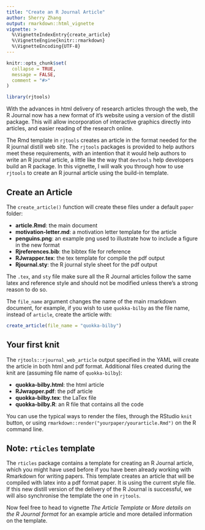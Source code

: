 ```yaml
---
title: "Create an R Journal Article"
author: Sherry Zhang
output: rmarkdown::html_vignette
vignette: >
  %\VignetteIndexEntry{create_article}
  %\VignetteEngine{knitr::rmarkdown}
  %\VignetteEncoding{UTF-8}
---
```


```r
knitr::opts_chunk$set(
  collapse = TRUE,
  message = FALSE,
  comment = "#>"
)
```

```r
library(rjtools)
```

With the advances in html delivery of research articles through the web, the R Journal now has a new format of it's website using a version of the distill package. This will allow incorporation of interactive graphics directly into articles, and easier reading of the research online. 

The Rmd template in `rjtools` creates an article in the format needed for the R journal distill web site. The `rjtools` packages is provided to help authors meet these requirements, with an intention that it would help authors to write an R journal article, a little like the way that `devtools` help developers build an R package. In this vignette, I will walk you through how to use `rjtools` to create an R journal article using the build-in template. 

## Create an Article

The `create_article()` function will create these files under a default `paper` folder: 

  - **article.Rmd**: the main document
  - **motivation-letter.md**: a motivation letter template for the article
  - **penguins.png**: an example png used to illustrate how to include a figure in the new format
  - **Rjreferences.bib**: the bibtex file for reference
  - **RJwrapper.tex**: the tex template for compile the pdf output
  - **Rjournal.sty**: the R journal style sheet for the pdf output

The `.tex`, and `sty` file make sure all the R Journal articles follow the same latex and reference style and should not be modified unless there's a strong reason to do so.

The `file_name` argument changes the name of the main rmarkdown document, for example, if you wish to use `quokka-bilby` as the file name, instead of `article`, create the article with: 

```r
create_article(file_name = "quokka-bilby")
```

## Your first knit

The `rjtools::rjournal_web_article` output specified in the YAML will create the article in both html and pdf format. Additional files created during the knit are (assuming file name of `quokka-bilby`):

  - **quokka-bilby.html**: the html article 
  - **RJwrapper.pdf**: the pdf article 
  - **quokka-bilby.tex**: the LaTex file 
  - **quokka-bilby.R**: an R file that contains all the code 
  
You can use the typical ways to render the files, through the RStudio `knit` button, or using `rmarkdown::render("yourpaper/yourarticle.Rmd")` on the R command line. 

## Note: `rticles` template

The `rticles` package contains a template for creating an R Journal article, which you might have used before if you have been already working with Rmarkdown for writing papers. This template creates an article that will be compiled with latex into a pdf format paper. It is using the current style file. If this new distill version of the delivery of the R Journal is successful, we will also synchronise the template the one in `rjtools`. 

Now feel free to head to vignette *The Article Template* or *More details on the R Journal format* for an example article and more detailed information on the template. 
